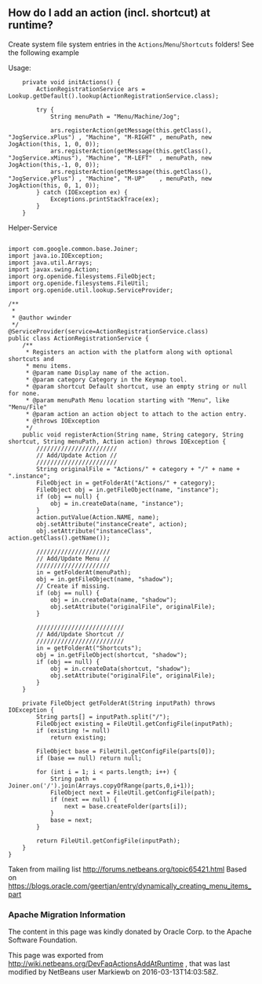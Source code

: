 <!--

    Licensed to the Apache Software Foundation (ASF) under one
    or more contributor license agreements.  See the NOTICE file
    distributed with this work for additional information
    regarding copyright ownership.  The ASF licenses this file
    to you under the Apache License, Version 2.0 (the
    "License"); you may not use this file except in compliance
    with the License.  You may obtain a copy of the License at

      http://www.apache.org/licenses/LICENSE-2.0

    Unless required by applicable law or agreed to in writing,
    software distributed under the License is distributed on an
    "AS IS" BASIS, WITHOUT WARRANTIES OR CONDITIONS OF ANY
    KIND, either express or implied.  See the License for the
    specific language governing permissions and limitations
    under the License.

-->
==How do I add an action (incl. shortcut) at runtime?==

Create system file system entries in the <code>Actions</code>/<code>Menu</code>/<code>Shortcuts</code> folders! See the following example

Usage:
<pre>
    private void initActions() { 
        ActionRegistrationService ars =  Lookup.getDefault().lookup(ActionRegistrationService.class); 

        try { 
            String menuPath = "Menu/Machine/Jog"; 
            
            ars.registerAction(getMessage(this.getClass(), "JogService.xPlus") , "Machine", "M-RIGHT" , menuPath, new JogAction(this, 1, 0, 0)); 
            ars.registerAction(getMessage(this.getClass(), "JogService.xMinus"), "Machine", "M-LEFT"  , menuPath, new JogAction(this,-1, 0, 0)); 
            ars.registerAction(getMessage(this.getClass(), "JogService.yPlus") , "Machine", "M-UP"    , menuPath, new JogAction(this, 0, 1, 0)); 
        } catch (IOException ex) { 
            Exceptions.printStackTrace(ex); 
        } 
    } 
</pre>

Helper-Service
<pre>

import com.google.common.base.Joiner; 
import java.io.IOException; 
import java.util.Arrays; 
import javax.swing.Action; 
import org.openide.filesystems.FileObject; 
import org.openide.filesystems.FileUtil; 
import org.openide.util.lookup.ServiceProvider; 

/** 
 * 
 * @author wwinder 
 */ 
@ServiceProvider(service=ActionRegistrationService.class) 
public class ActionRegistrationService { 
    /** 
     * Registers an action with the platform along with optional shortcuts and 
     * menu items. 
     * @param name Display name of the action. 
     * @param category Category in the Keymap tool. 
     * @param shortcut Default shortcut, use an empty string or null for none. 
     * @param menuPath Menu location starting with "Menu", like "Menu/File" 
     * @param action an action object to attach to the action entry. 
     * @throws IOException 
     */ 
    public void registerAction(String name, String category, String shortcut, String menuPath, Action action) throws IOException { 
        /////////////////////// 
        // Add/Update Action // 
        /////////////////////// 
        String originalFile = "Actions/" + category + "/" + name + ".instance"; 
        FileObject in = getFolderAt("Actions/" + category); 
        FileObject obj = in.getFileObject(name, "instance"); 
        if (obj == null) { 
            obj = in.createData(name, "instance"); 
        } 
        action.putValue(Action.NAME, name); 
        obj.setAttribute("instanceCreate", action); 
        obj.setAttribute("instanceClass", action.getClass().getName()); 

        ///////////////////// 
        // Add/Update Menu // 
        ///////////////////// 
        in = getFolderAt(menuPath); 
        obj = in.getFileObject(name, "shadow"); 
        // Create if missing. 
        if (obj == null) { 
            obj = in.createData(name, "shadow"); 
            obj.setAttribute("originalFile", originalFile); 
        } 

        ///////////////////////// 
        // Add/Update Shortcut // 
        ///////////////////////// 
        in = getFolderAt("Shortcuts"); 
        obj = in.getFileObject(shortcut, "shadow"); 
        if (obj == null) { 
            obj = in.createData(shortcut, "shadow"); 
            obj.setAttribute("originalFile", originalFile); 
        } 
    } 

    private FileObject getFolderAt(String inputPath) throws IOException { 
        String parts[] = inputPath.split("/"); 
        FileObject existing = FileUtil.getConfigFile(inputPath); 
        if (existing != null) 
            return existing; 

        FileObject base = FileUtil.getConfigFile(parts[0]); 
        if (base == null) return null; 

        for (int i = 1; i < parts.length; i++) { 
            String path = Joiner.on('/').join(Arrays.copyOfRange(parts,0,i+1)); 
            FileObject next = FileUtil.getConfigFile(path); 
            if (next == null) { 
                next = base.createFolder(parts[i]); 
            } 
            base = next; 
        } 

        return FileUtil.getConfigFile(inputPath); 
    } 
} 
</pre>

Taken from mailing list http://forums.netbeans.org/topic65421.html
Based on https://blogs.oracle.com/geertjan/entry/dynamically_creating_menu_items_part

===Apache Migration Information===

The content in this page was kindly donated by Oracle Corp. to the
Apache Software Foundation.

This page was exported from http://wiki.netbeans.org/DevFaqActionsAddAtRuntime , 
that was last modified by NetBeans user Markiewb 
on 2016-03-13T14:03:58Z.

